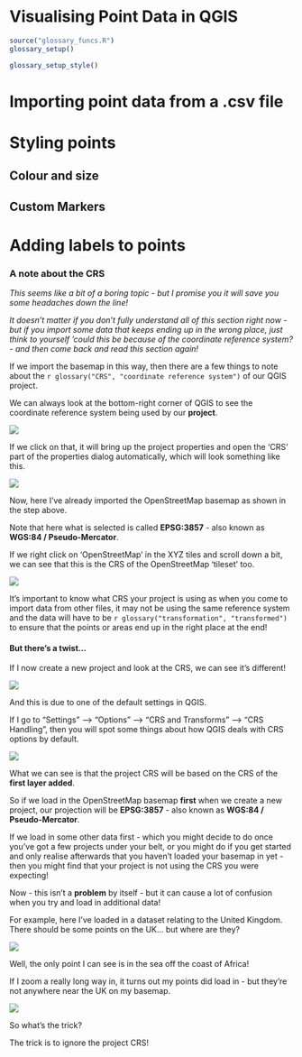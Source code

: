 # Visualising Point Data in QGIS {#sec-qgis-point}
```r
source("glossary_funcs.R")
glossary_setup()
```

```r
glossary_setup_style()
```

# Importing point data from a .csv file




# Styling points

## Colour and size

## Custom Markers


# Adding labels to points




### A note about the CRS

*This seems like a bit of a boring topic - but I promise you it will save you some headaches down the line!*

*It doesn't matter if you don't fully understand all of this section right now - but if you import some data that keeps ending up in the wrong place, just think to yourself 'could this be because of the coordinate reference system? - and then come back and read this section again!*

If we import the basemap in this way, then there are a few things to note about the `r glossary("CRS", "coordinate reference system")` of our QGIS project.

We can always look at the bottom-right corner of QGIS to see the coordinate reference system being used by our **project**.

![](images/qgis_see_crs.png)

If we click on that, it will bring up the project properties and open the 'CRS' part of the properties dialog automatically, which will look something like this.

![](images/qgis_crs_project_properties.png)

Now, here I've already imported the OpenStreetMap basemap as shown in the step above.

Note that here what is selected is called **EPSG:3857** - also known as **WGS:84 / Pseudo-Mercator**.

If we right click on 'OpenStreetMap' in the XYZ tiles and scroll down a bit, we can see that this is the CRS of the OpenStreetMap 'tileset' too.

![](images/qgis_tileset_properties_xyz.png)

It's important to know what CRS your project is using as when you come to import data from other files, it may not be using the same reference system and the data will have to be `r glossary("transformation", "transformed")` to ensure that the points or areas end up in the right place at the end!

#### But there's a twist...

If I now create a new project and look at the CRS, we can see it's different!

![](images/qgis_default_crs_new_project.png)

And this is due to one of the default settings in QGIS.

If I go to "Settings" --> "Options" --> "CRS and Transforms" --> "CRS Handling", then you will spot some things about how QGIS deals with CRS options by default.

![](images/qgis_crs_option_defaults.png)

What we can see is that the project CRS will be based on the CRS of the **first layer added**.

So if we load in the OpenStreetMap basemap **first** when we create a new project, our projection will be **EPSG:3857** - also known as **WGS:84 / Pseudo-Mercator**.

If we load in some other data first - which you might decide to do once you've got a few projects under your belt, or you might do if you get started and only realise afterwards that you haven't loaded your basemap in yet - then you might find that your project is not using the CRS you were expecting!

Now - this isn't a **problem** by itself - but it can cause a lot of confusion when you try and load in additional data!

For example, here I've loaded in a dataset relating to the United Kingdom. There should be some points on the UK... but where are they?

![](images/qgis_loading_incorrect_crs.png)

Well, the only point I can see is in the sea off the coast of Africa!

If I zoom a really long way in, it turns out my points did load in - but they're not anywhere near the UK on my basemap.

![](images/qgis_crs_error.png)

So what's the trick?

The trick is to ignore the project CRS!

